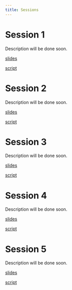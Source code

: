 ```yaml
---
title: Sessions
---
```


# Session 1

Description will be done soon.

[slides](documents/vegetation-1.pdf)

[script](documents/session-1.R)

# Session 2

Description will be done soon.

[slides](documents/vegetation-2.pdf)

[script](documents/session-2.R)

# Session 3

Description will be done soon.

[slides](documents/vegetation-3.pdf)

[script](documents/session-3.R)

# Session 4

Description will be done soon.

[slides](documents/vegetation-4.pdf)

[script](documents/session-4.R)

# Session 5

Description will be done soon.

[slides](documents/vegetation-5.pdf)

[script](documents/session-5.R)
